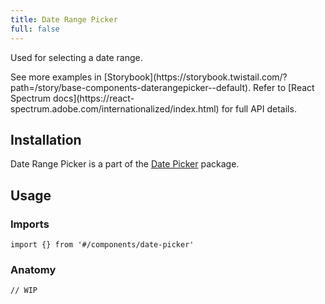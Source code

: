 ```yaml
---
title: Date Range Picker
full: false
---
```


Used for selecting a date range.

<Callout type='info'>
  See more examples in [Storybook](https://storybook.twistail.com/?path=/story/base-components-daterangepicker--default).
  Refer to [React Spectrum docs](https://react-spectrum.adobe.com/internationalized/index.html) for full API details.
</Callout>

## Installation

Date Range Picker is a part of the [Date Picker](/docs/components/base/date-picker) package.

## Usage

### Imports

```tsx
import {} from '#/components/date-picker'
```

### Anatomy

```tsx
// WIP
```
